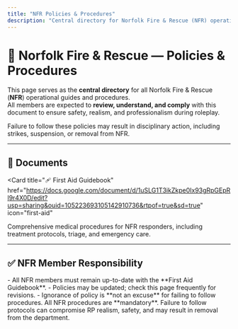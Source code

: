 ```yaml
---
title: "NFR Policies & Procedures"
description: "Central directory for Norfolk Fire & Rescue (NFR) operational guides and procedures."
---
```


# 🚒 Norfolk Fire & Rescue — Policies & Procedures

This page serves as the **central directory** for all Norfolk Fire & Rescue (**NFR**) operational guides and procedures.  
All members are expected to **review, understand, and comply** with this document to ensure safety, realism, and professionalism during roleplay.

<Warning>
Failure to follow these policies may result in disciplinary action, including strikes, suspension, or removal from NFR.
</Warning>

---

## 📂 Documents

<Card
  title="🩹 First Aid Guidebook"
  href="https://docs.google.com/document/d/1uSLG1T3ikZkpe0Ix93gRpGEpRl9r4X0D/edit?usp=sharing&ouid=105223693105142910736&rtpof=true&sd=true"
  icon="first-aid"
>
Comprehensive medical procedures for NFR responders, including treatment protocols, triage, and emergency care.
</Card>

---

## ✅ NFR Member Responsibility

<Check>
- All NFR members must remain up-to-date with the **First Aid Guidebook**.  
- Policies may be updated; check this page frequently for revisions.  
- Ignorance of policy is **not an excuse** for failing to follow procedures.
</Check>


<Danger>
All NFR procedures are **mandatory**. Failure to follow protocols can compromise RP realism, safety, and may result in removal from the department.
</Danger>
